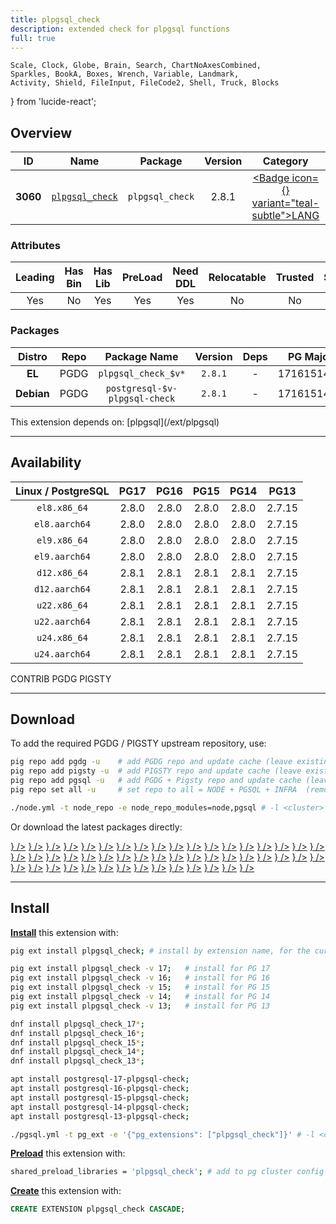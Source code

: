 ```yaml
---
title: plpgsql_check
description: extended check for plpgsql functions
full: true
---
```


    Scale, Clock, Globe, Brain, Search, ChartNoAxesCombined,
    Sparkles, BookA, Boxes, Wrench, Variable, Landmark,
    Activity, Shield, FileInput, FileCode2, Shell, Truck, Blocks
} from 'lucide-react';

## Overview

| <TooltipIconButton tooltip="Extension unique identifier" side="top">ID</TooltipIconButton> | <TooltipIconButton tooltip="Extension name" side="top">Name</TooltipIconButton> | <TooltipIconButton tooltip="Package name for installation" side="top">Package</TooltipIconButton> | <TooltipIconButton tooltip="Latest available extension version" side="top">Version</TooltipIconButton> | <TooltipIconButton tooltip="Extension category" side="top">Category</TooltipIconButton> | <TooltipIconButton tooltip="Open source license" side="top">License</TooltipIconButton> | <TooltipIconButton tooltip="Programming language" side="top">Lang</TooltipIconButton> |
|:--------:|:--------:|:----------:|:--------------:|:---------------------------------------:|:------------------------------------------------------:|:----:|
| **3060** | [`plpgsql_check`](https://github.com/okbob/plpgsql_check) | `plpgsql_check` | 2.8.1 | <a href="/ext/lang" className="no-underline"><Badge icon={<BookA />} variant="teal-subtle">LANG</Badge></a> | <a href="/ext/list/license#mit" className="no-underline"><Badge icon={<Scale />} variant="blue-subtle">MIT</Badge></a> | <a href="/ext/list/lang#c"><Badge icon={<FileCode2 />} variant="blue-subtle">C</Badge></a> |

### Attributes

| <TooltipIconButton tooltip="The Primary Leading extension in the Package" side="top">Leading</TooltipIconButton> | <TooltipIconButton tooltip="Contains binary utils" side="top">Has Bin</TooltipIconButton> | <TooltipIconButton tooltip="Contains .so shared library files" side="top">Has Lib</TooltipIconButton> | <TooltipIconButton tooltip="Requires preloading via shared_preload_libraries" side="top">PreLoad</TooltipIconButton> | <TooltipIconButton tooltip="Requires CREATE EXTENSION DDL command" side="top">Need DDL</TooltipIconButton> | <TooltipIconButton tooltip="Can be installed in any schema" side="top">Relocatable</TooltipIconButton> | <TooltipIconButton tooltip="Can be created by non-superuser" side="top">Trusted</TooltipIconButton> | <TooltipIconButton tooltip="Schemas used by this extension" side="top">Schemas</TooltipIconButton> |
|:-------:|:-------:|:-------:|:-------:|:--------:|:-----------:|:-------:|:-------:|
| Yes | No | Yes | Yes | Yes | No | No | - |

### Packages

| <TooltipIconButton tooltip="Linux distribution family, EL or Debian" side="top">Distro</TooltipIconButton> | <TooltipIconButton tooltip="Package repository" side="top">Repo</TooltipIconButton> | <TooltipIconButton tooltip="The RPM/DEB Package Name Pattern (replace $v with real pg major)" side="top">Package Name</TooltipIconButton> | <TooltipIconButton tooltip="Latest package version" side="top">Version</TooltipIconButton> | <TooltipIconButton tooltip="RPM/DEB Package dependencies" side="top">Deps</TooltipIconButton> | <TooltipIconButton tooltip="Available in these PostgreSQL Major Versions" side="top">PG Major</TooltipIconButton> |
|:----------:|:--------:|:------------------------:|:-----------:|:------------:|:------------------:|
|   **EL**   | <Badge variant="blue-subtle"><span className="font-bold">PGDG</span></Badge> | `plpgsql_check_$v*` | `2.8.1` | - | <Badge variant="green-subtle">17</Badge><Badge variant="green-subtle">16</Badge><Badge variant="green-subtle">15</Badge><Badge variant="green-subtle">14</Badge><Badge variant="green-subtle">13</Badge> |
| **Debian** | <Badge variant="blue-subtle"><span className="font-bold">PGDG</span></Badge> | `postgresql-$v-plpgsql-check` | `2.8.1` | - | <Badge variant="green-subtle">17</Badge><Badge variant="green-subtle">16</Badge><Badge variant="green-subtle">15</Badge><Badge variant="green-subtle">14</Badge><Badge variant="green-subtle">13</Badge> |


<Callout title="Dependencies" type="warn">
    This extension depends on: [plpgsql](/ext/plpgsql)
</Callout>


------

## Availability

| <TooltipIconButton tooltip="Linux Distro Arch / PostgreSQL Major Version" side="top">Linux / PostgreSQL </TooltipIconButton> | **PG17** | **PG16** | **PG15** | **PG14** | **PG13** |
|:-----:|:-----:|:-----:|:-----:|:-----:|:-----:|
| `el8.x86_64` | <Badge variant="blue-subtle">2.8.0</Badge> | <Badge variant="blue-subtle">2.8.0</Badge> | <Badge variant="blue-subtle">2.8.0</Badge> | <Badge variant="blue-subtle">2.8.0</Badge> | <Badge variant="blue-subtle">2.7.15</Badge> |
| `el8.aarch64` | <Badge variant="blue-subtle">2.8.0</Badge> | <Badge variant="blue-subtle">2.8.0</Badge> | <Badge variant="blue-subtle">2.8.0</Badge> | <Badge variant="blue-subtle">2.8.0</Badge> | <Badge variant="blue-subtle">2.7.15</Badge> |
| `el9.x86_64` | <Badge variant="blue-subtle">2.8.0</Badge> | <Badge variant="blue-subtle">2.8.0</Badge> | <Badge variant="blue-subtle">2.8.0</Badge> | <Badge variant="blue-subtle">2.8.0</Badge> | <Badge variant="blue-subtle">2.7.15</Badge> |
| `el9.aarch64` | <Badge variant="blue-subtle">2.8.0</Badge> | <Badge variant="blue-subtle">2.8.0</Badge> | <Badge variant="blue-subtle">2.8.0</Badge> | <Badge variant="blue-subtle">2.8.0</Badge> | <Badge variant="blue-subtle">2.7.15</Badge> |
| `d12.x86_64` | <Badge variant="blue-subtle">2.8.1</Badge> | <Badge variant="blue-subtle">2.8.1</Badge> | <Badge variant="blue-subtle">2.8.1</Badge> | <Badge variant="blue-subtle">2.8.1</Badge> | <Badge variant="blue-subtle">2.7.15</Badge> |
| `d12.aarch64` | <Badge variant="blue-subtle">2.8.1</Badge> | <Badge variant="blue-subtle">2.8.1</Badge> | <Badge variant="blue-subtle">2.8.1</Badge> | <Badge variant="blue-subtle">2.8.1</Badge> | <Badge variant="blue-subtle">2.7.15</Badge> |
| `u22.x86_64` | <Badge variant="blue-subtle">2.8.1</Badge> | <Badge variant="blue-subtle">2.8.1</Badge> | <Badge variant="blue-subtle">2.8.1</Badge> | <Badge variant="blue-subtle">2.8.1</Badge> | <Badge variant="blue-subtle">2.7.15</Badge> |
| `u22.aarch64` | <Badge variant="blue-subtle">2.8.1</Badge> | <Badge variant="blue-subtle">2.8.1</Badge> | <Badge variant="blue-subtle">2.8.1</Badge> | <Badge variant="blue-subtle">2.8.1</Badge> | <Badge variant="blue-subtle">2.7.15</Badge> |
| `u24.x86_64` | <Badge variant="blue-subtle">2.8.1</Badge> | <Badge variant="blue-subtle">2.8.1</Badge> | <Badge variant="blue-subtle">2.8.1</Badge> | <Badge variant="blue-subtle">2.8.1</Badge> | <Badge variant="blue-subtle">2.7.15</Badge> |
| `u24.aarch64` | <Badge variant="blue-subtle">2.8.1</Badge> | <Badge variant="blue-subtle">2.8.1</Badge> | <Badge variant="blue-subtle">2.8.1</Badge> | <Badge variant="blue-subtle">2.8.1</Badge> | <Badge variant="blue-subtle">2.7.15</Badge> |

<Badge variant="green-subtle"><span className="font-black">CONTRIB</span></Badge> <Badge variant="blue-subtle"><span className="font-black">PGDG</span></Badge> <Badge variant="amber-subtle"><span className="font-black">PIGSTY</span></Badge>

------

## Download

To add the required PGDG / PIGSTY upstream repository, use:

```bash tab="pig"
pig repo add pgdg -u    # add PGDG repo and update cache (leave existing repos)
pig repo add pigsty -u  # add PIGSTY repo and update cache (leave existing repos)
pig repo add pgsql -u   # add PGDG + Pigsty repo and update cache (leave existing repos)
pig repo set all -u     # set repo to all = NODE + PGSQL + INFRA  (remove existing repos)
```
```bash tab="pigsty"
./node.yml -t node_repo -e node_repo_modules=node,pgsql # -l <cluster>
```

Or download the latest packages directly:

<Files>
    <Folder name="el8.x86_64">
        <a href="https://download.postgresql.org/pub/repos/yum/17/redhat/rhel-8-x86_64/plpgsql_check_17-2.8.0-1PGDG.rhel8.x86_64.rpm"><File name="plpgsql_check_17-2.8.0-1PGDG.rhel8.x86_64.rpm" icon={<Package className="text-emerald-500" />} /></a>
        <a href="https://download.postgresql.org/pub/repos/yum/16/redhat/rhel-8-x86_64/plpgsql_check_16-2.8.0-1PGDG.rhel8.x86_64.rpm"><File name="plpgsql_check_16-2.8.0-1PGDG.rhel8.x86_64.rpm" icon={<Package className="text-emerald-500" />} /></a>
        <a href="https://download.postgresql.org/pub/repos/yum/15/redhat/rhel-8-x86_64/plpgsql_check_15-2.8.0-1PGDG.rhel8.x86_64.rpm"><File name="plpgsql_check_15-2.8.0-1PGDG.rhel8.x86_64.rpm" icon={<Package className="text-emerald-500" />} /></a>
        <a href="https://download.postgresql.org/pub/repos/yum/14/redhat/rhel-8-x86_64/plpgsql_check_14-2.8.0-1PGDG.rhel8.x86_64.rpm"><File name="plpgsql_check_14-2.8.0-1PGDG.rhel8.x86_64.rpm" icon={<Package className="text-emerald-500" />} /></a>
        <a href="https://download.postgresql.org/pub/repos/yum/13/redhat/rhel-8-x86_64/plpgsql_check_13-2.7.15-1PGDG.rhel8.x86_64.rpm"><File name="plpgsql_check_13-2.7.15-1PGDG.rhel8.x86_64.rpm" icon={<Package className="text-emerald-500" />} /></a>
    </Folder>
    <Folder name="el8.aarch64">
        <a href="https://download.postgresql.org/pub/repos/yum/17/redhat/rhel-8-aarch64/plpgsql_check_17-2.8.0-1PGDG.rhel8.aarch64.rpm"><File name="plpgsql_check_17-2.8.0-1PGDG.rhel8.aarch64.rpm" icon={<Package className="text-orange-500" />} /></a>
        <a href="https://download.postgresql.org/pub/repos/yum/16/redhat/rhel-8-aarch64/plpgsql_check_16-2.8.0-1PGDG.rhel8.aarch64.rpm"><File name="plpgsql_check_16-2.8.0-1PGDG.rhel8.aarch64.rpm" icon={<Package className="text-orange-500" />} /></a>
        <a href="https://download.postgresql.org/pub/repos/yum/15/redhat/rhel-8-aarch64/plpgsql_check_15-2.8.0-1PGDG.rhel8.aarch64.rpm"><File name="plpgsql_check_15-2.8.0-1PGDG.rhel8.aarch64.rpm" icon={<Package className="text-orange-500" />} /></a>
        <a href="https://download.postgresql.org/pub/repos/yum/14/redhat/rhel-8-aarch64/plpgsql_check_14-2.8.0-1PGDG.rhel8.aarch64.rpm"><File name="plpgsql_check_14-2.8.0-1PGDG.rhel8.aarch64.rpm" icon={<Package className="text-orange-500" />} /></a>
        <a href="https://download.postgresql.org/pub/repos/yum/13/redhat/rhel-8-aarch64/plpgsql_check_13-2.7.15-1PGDG.rhel8.aarch64.rpm"><File name="plpgsql_check_13-2.7.15-1PGDG.rhel8.aarch64.rpm" icon={<Package className="text-orange-500" />} /></a>
    </Folder>
    <Folder name="el9.x86_64">
        <a href="https://download.postgresql.org/pub/repos/yum/17/redhat/rhel-9-x86_64/plpgsql_check_17-2.8.0-1PGDG.rhel9.x86_64.rpm"><File name="plpgsql_check_17-2.8.0-1PGDG.rhel9.x86_64.rpm" icon={<Package className="text-emerald-500" />} /></a>
        <a href="https://download.postgresql.org/pub/repos/yum/16/redhat/rhel-9-x86_64/plpgsql_check_16-2.8.0-1PGDG.rhel9.x86_64.rpm"><File name="plpgsql_check_16-2.8.0-1PGDG.rhel9.x86_64.rpm" icon={<Package className="text-emerald-500" />} /></a>
        <a href="https://download.postgresql.org/pub/repos/yum/15/redhat/rhel-9-x86_64/plpgsql_check_15-2.8.0-1PGDG.rhel9.x86_64.rpm"><File name="plpgsql_check_15-2.8.0-1PGDG.rhel9.x86_64.rpm" icon={<Package className="text-emerald-500" />} /></a>
        <a href="https://download.postgresql.org/pub/repos/yum/14/redhat/rhel-9-x86_64/plpgsql_check_14-2.8.0-1PGDG.rhel9.x86_64.rpm"><File name="plpgsql_check_14-2.8.0-1PGDG.rhel9.x86_64.rpm" icon={<Package className="text-emerald-500" />} /></a>
        <a href="https://download.postgresql.org/pub/repos/yum/13/redhat/rhel-9-x86_64/plpgsql_check_13-2.7.15-1PGDG.rhel9.x86_64.rpm"><File name="plpgsql_check_13-2.7.15-1PGDG.rhel9.x86_64.rpm" icon={<Package className="text-emerald-500" />} /></a>
    </Folder>
    <Folder name="el9.aarch64">
        <a href="https://download.postgresql.org/pub/repos/yum/17/redhat/rhel-9-aarch64/plpgsql_check_17-2.8.0-1PGDG.rhel9.aarch64.rpm"><File name="plpgsql_check_17-2.8.0-1PGDG.rhel9.aarch64.rpm" icon={<Package className="text-orange-500" />} /></a>
        <a href="https://download.postgresql.org/pub/repos/yum/16/redhat/rhel-9-aarch64/plpgsql_check_16-2.8.0-1PGDG.rhel9.aarch64.rpm"><File name="plpgsql_check_16-2.8.0-1PGDG.rhel9.aarch64.rpm" icon={<Package className="text-orange-500" />} /></a>
        <a href="https://download.postgresql.org/pub/repos/yum/15/redhat/rhel-9-aarch64/plpgsql_check_15-2.8.0-1PGDG.rhel9.aarch64.rpm"><File name="plpgsql_check_15-2.8.0-1PGDG.rhel9.aarch64.rpm" icon={<Package className="text-orange-500" />} /></a>
        <a href="https://download.postgresql.org/pub/repos/yum/14/redhat/rhel-9-aarch64/plpgsql_check_14-2.8.0-1PGDG.rhel9.aarch64.rpm"><File name="plpgsql_check_14-2.8.0-1PGDG.rhel9.aarch64.rpm" icon={<Package className="text-orange-500" />} /></a>
        <a href="https://download.postgresql.org/pub/repos/yum/13/redhat/rhel-9-aarch64/plpgsql_check_13-2.7.15-1PGDG.rhel9.aarch64.rpm"><File name="plpgsql_check_13-2.7.15-1PGDG.rhel9.aarch64.rpm" icon={<Package className="text-orange-500" />} /></a>
    </Folder>
    <Folder name="d12.x86_64">
        <a href="https://apt.postgresql.org/pub/repos/apt/pool/main/p/plpgsql-check/postgresql-17-plpgsql-check_2.8.1-1.pgdg120+1_arm64.deb"><File name="postgresql-17-plpgsql-check_2.8.1-1.pgdg120+1_arm64.deb" icon={<Box className="text-emerald-500" />} /></a>
        <a href="https://apt.postgresql.org/pub/repos/apt/pool/main/p/plpgsql-check/postgresql-16-plpgsql-check_2.8.1-1.pgdg120+1_arm64.deb"><File name="postgresql-16-plpgsql-check_2.8.1-1.pgdg120+1_arm64.deb" icon={<Box className="text-emerald-500" />} /></a>
        <a href="https://apt.postgresql.org/pub/repos/apt/pool/main/p/plpgsql-check/postgresql-15-plpgsql-check_2.8.1-1.pgdg120+1_arm64.deb"><File name="postgresql-15-plpgsql-check_2.8.1-1.pgdg120+1_arm64.deb" icon={<Box className="text-emerald-500" />} /></a>
        <a href="https://apt.postgresql.org/pub/repos/apt/pool/main/p/plpgsql-check/postgresql-14-plpgsql-check_2.8.1-1.pgdg120+1_arm64.deb"><File name="postgresql-14-plpgsql-check_2.8.1-1.pgdg120+1_arm64.deb" icon={<Box className="text-emerald-500" />} /></a>
        <a href="https://apt.postgresql.org/pub/repos/apt/pool/main/p/plpgsql-check/postgresql-13-plpgsql-check_2.7.15-1.pgdg120+1_arm64.deb"><File name="postgresql-13-plpgsql-check_2.7.15-1.pgdg120+1_arm64.deb" icon={<Box className="text-emerald-500" />} /></a>
    </Folder>
    <Folder name="d12.aarch64">
        <a href="https://apt.postgresql.org/pub/repos/apt/pool/main/p/plpgsql-check/postgresql-17-plpgsql-check_2.8.1-1.pgdg120+1_amd64.deb"><File name="postgresql-17-plpgsql-check_2.8.1-1.pgdg120+1_amd64.deb" icon={<Box className="text-orange-500" />} /></a>
        <a href="https://apt.postgresql.org/pub/repos/apt/pool/main/p/plpgsql-check/postgresql-16-plpgsql-check_2.8.1-1.pgdg120+1_amd64.deb"><File name="postgresql-16-plpgsql-check_2.8.1-1.pgdg120+1_amd64.deb" icon={<Box className="text-orange-500" />} /></a>
        <a href="https://apt.postgresql.org/pub/repos/apt/pool/main/p/plpgsql-check/postgresql-15-plpgsql-check_2.8.1-1.pgdg120+1_amd64.deb"><File name="postgresql-15-plpgsql-check_2.8.1-1.pgdg120+1_amd64.deb" icon={<Box className="text-orange-500" />} /></a>
        <a href="https://apt.postgresql.org/pub/repos/apt/pool/main/p/plpgsql-check/postgresql-14-plpgsql-check_2.8.1-1.pgdg120+1_amd64.deb"><File name="postgresql-14-plpgsql-check_2.8.1-1.pgdg120+1_amd64.deb" icon={<Box className="text-orange-500" />} /></a>
        <a href="https://apt.postgresql.org/pub/repos/apt/pool/main/p/plpgsql-check/postgresql-13-plpgsql-check_2.7.15-1.pgdg120+1_amd64.deb"><File name="postgresql-13-plpgsql-check_2.7.15-1.pgdg120+1_amd64.deb" icon={<Box className="text-orange-500" />} /></a>
    </Folder>
    <Folder name="u22.x86_64">
        <a href="https://apt.postgresql.org/pub/repos/apt/pool/main/p/plpgsql-check/postgresql-17-plpgsql-check_2.8.1-1.pgdg22.04+1_amd64.deb"><File name="postgresql-17-plpgsql-check_2.8.1-1.pgdg22.04+1_amd64.deb" icon={<Box className="text-emerald-500" />} /></a>
        <a href="https://apt.postgresql.org/pub/repos/apt/pool/main/p/plpgsql-check/postgresql-16-plpgsql-check_2.8.1-1.pgdg22.04+1_amd64.deb"><File name="postgresql-16-plpgsql-check_2.8.1-1.pgdg22.04+1_amd64.deb" icon={<Box className="text-emerald-500" />} /></a>
        <a href="https://apt.postgresql.org/pub/repos/apt/pool/main/p/plpgsql-check/postgresql-15-plpgsql-check_2.8.1-1.pgdg22.04+1_amd64.deb"><File name="postgresql-15-plpgsql-check_2.8.1-1.pgdg22.04+1_amd64.deb" icon={<Box className="text-emerald-500" />} /></a>
        <a href="https://apt.postgresql.org/pub/repos/apt/pool/main/p/plpgsql-check/postgresql-14-plpgsql-check_2.8.1-1.pgdg22.04+1_amd64.deb"><File name="postgresql-14-plpgsql-check_2.8.1-1.pgdg22.04+1_amd64.deb" icon={<Box className="text-emerald-500" />} /></a>
        <a href="https://apt.postgresql.org/pub/repos/apt/pool/main/p/plpgsql-check/postgresql-13-plpgsql-check_2.7.15-1.pgdg22.04+1_amd64.deb"><File name="postgresql-13-plpgsql-check_2.7.15-1.pgdg22.04+1_amd64.deb" icon={<Box className="text-emerald-500" />} /></a>
    </Folder>
    <Folder name="u22.aarch64">
        <a href="https://apt.postgresql.org/pub/repos/apt/pool/main/p/plpgsql-check/postgresql-17-plpgsql-check_2.8.1-1.pgdg22.04+1_arm64.deb"><File name="postgresql-17-plpgsql-check_2.8.1-1.pgdg22.04+1_arm64.deb" icon={<Box className="text-orange-500" />} /></a>
        <a href="https://apt.postgresql.org/pub/repos/apt/pool/main/p/plpgsql-check/postgresql-16-plpgsql-check_2.8.1-1.pgdg22.04+1_arm64.deb"><File name="postgresql-16-plpgsql-check_2.8.1-1.pgdg22.04+1_arm64.deb" icon={<Box className="text-orange-500" />} /></a>
        <a href="https://apt.postgresql.org/pub/repos/apt/pool/main/p/plpgsql-check/postgresql-15-plpgsql-check_2.8.1-1.pgdg22.04+1_arm64.deb"><File name="postgresql-15-plpgsql-check_2.8.1-1.pgdg22.04+1_arm64.deb" icon={<Box className="text-orange-500" />} /></a>
        <a href="https://apt.postgresql.org/pub/repos/apt/pool/main/p/plpgsql-check/postgresql-14-plpgsql-check_2.8.1-1.pgdg22.04+1_arm64.deb"><File name="postgresql-14-plpgsql-check_2.8.1-1.pgdg22.04+1_arm64.deb" icon={<Box className="text-orange-500" />} /></a>
        <a href="https://apt.postgresql.org/pub/repos/apt/pool/main/p/plpgsql-check/postgresql-13-plpgsql-check_2.7.15-1.pgdg22.04+1_arm64.deb"><File name="postgresql-13-plpgsql-check_2.7.15-1.pgdg22.04+1_arm64.deb" icon={<Box className="text-orange-500" />} /></a>
    </Folder>
    <Folder name="u24.x86_64">
        <a href="https://apt.postgresql.org/pub/repos/apt/pool/main/p/plpgsql-check/postgresql-17-plpgsql-check_2.8.1-1.pgdg24.04+1_amd64.deb"><File name="postgresql-17-plpgsql-check_2.8.1-1.pgdg24.04+1_amd64.deb" icon={<Box className="text-emerald-500" />} /></a>
        <a href="https://apt.postgresql.org/pub/repos/apt/pool/main/p/plpgsql-check/postgresql-16-plpgsql-check_2.8.1-1.pgdg24.04+1_amd64.deb"><File name="postgresql-16-plpgsql-check_2.8.1-1.pgdg24.04+1_amd64.deb" icon={<Box className="text-emerald-500" />} /></a>
        <a href="https://apt.postgresql.org/pub/repos/apt/pool/main/p/plpgsql-check/postgresql-15-plpgsql-check_2.8.1-1.pgdg24.04+1_amd64.deb"><File name="postgresql-15-plpgsql-check_2.8.1-1.pgdg24.04+1_amd64.deb" icon={<Box className="text-emerald-500" />} /></a>
        <a href="https://apt.postgresql.org/pub/repos/apt/pool/main/p/plpgsql-check/postgresql-14-plpgsql-check_2.8.1-1.pgdg24.04+1_amd64.deb"><File name="postgresql-14-plpgsql-check_2.8.1-1.pgdg24.04+1_amd64.deb" icon={<Box className="text-emerald-500" />} /></a>
        <a href="https://apt.postgresql.org/pub/repos/apt/pool/main/p/plpgsql-check/postgresql-13-plpgsql-check_2.7.15-1.pgdg24.04+1_amd64.deb"><File name="postgresql-13-plpgsql-check_2.7.15-1.pgdg24.04+1_amd64.deb" icon={<Box className="text-emerald-500" />} /></a>
    </Folder>
    <Folder name="u24.aarch64">
        <a href="https://apt.postgresql.org/pub/repos/apt/pool/main/p/plpgsql-check/postgresql-17-plpgsql-check_2.8.1-1.pgdg24.04+1_arm64.deb"><File name="postgresql-17-plpgsql-check_2.8.1-1.pgdg24.04+1_arm64.deb" icon={<Box className="text-orange-500" />} /></a>
        <a href="https://apt.postgresql.org/pub/repos/apt/pool/main/p/plpgsql-check/postgresql-16-plpgsql-check_2.8.1-1.pgdg24.04+1_arm64.deb"><File name="postgresql-16-plpgsql-check_2.8.1-1.pgdg24.04+1_arm64.deb" icon={<Box className="text-orange-500" />} /></a>
        <a href="https://apt.postgresql.org/pub/repos/apt/pool/main/p/plpgsql-check/postgresql-15-plpgsql-check_2.8.1-1.pgdg24.04+1_arm64.deb"><File name="postgresql-15-plpgsql-check_2.8.1-1.pgdg24.04+1_arm64.deb" icon={<Box className="text-orange-500" />} /></a>
        <a href="https://apt.postgresql.org/pub/repos/apt/pool/main/p/plpgsql-check/postgresql-14-plpgsql-check_2.8.1-1.pgdg24.04+1_arm64.deb"><File name="postgresql-14-plpgsql-check_2.8.1-1.pgdg24.04+1_arm64.deb" icon={<Box className="text-orange-500" />} /></a>
        <a href="https://apt.postgresql.org/pub/repos/apt/pool/main/p/plpgsql-check/postgresql-13-plpgsql-check_2.7.15-1.pgdg24.04+1_arm64.deb"><File name="postgresql-13-plpgsql-check_2.7.15-1.pgdg24.04+1_arm64.deb" icon={<Box className="text-orange-500" />} /></a>
    </Folder>
</Files>

------

## Install

[**Install**](/docs/pgsql/ext/install) this extension with:

```bash tab="pig"
pig ext install plpgsql_check; # install by extension name, for the current active PG version

pig ext install plpgsql_check -v 17;   # install for PG 17
pig ext install plpgsql_check -v 16;   # install for PG 16
pig ext install plpgsql_check -v 15;   # install for PG 15
pig ext install plpgsql_check -v 14;   # install for PG 14
pig ext install plpgsql_check -v 13;   # install for PG 13
```
```bash tab="yum" 
dnf install plpgsql_check_17*;
dnf install plpgsql_check_16*;
dnf install plpgsql_check_15*;
dnf install plpgsql_check_14*;
dnf install plpgsql_check_13*;
```
```bash tab="apt" 
apt install postgresql-17-plpgsql-check;
apt install postgresql-16-plpgsql-check;
apt install postgresql-15-plpgsql-check;
apt install postgresql-14-plpgsql-check;
apt install postgresql-13-plpgsql-check;
```
```bash tab="ansible"
./pgsql.yml -t pg_ext -e '{"pg_extensions": ["plpgsql_check"]}' # -l <cls>
```

[**Preload**](/docs/pgsql/ext/load) this extension with:

```bash
shared_preload_libraries = 'plpgsql_check'; # add to pg cluster config
```

[**Create**](/docs/pgsql/ext/create) this extension with:

```sql
CREATE EXTENSION plpgsql_check CASCADE;
```


